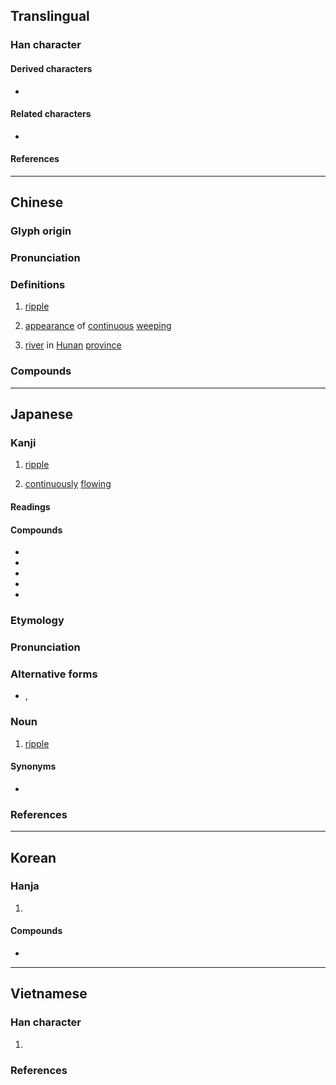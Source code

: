 {{also|涟}}
{{character info/new}}
{{character info/new|0xf992}}
==Translingual==

===Han character===
{{Han char|rn=85|rad=水|as=11|sn=14|four=35130|canj=EYJJ|ids=⿰氵連}}

====Derived characters====
* {{l|mul|[[𢣣]], [[𬮖]]}}

====Related characters====
* {{l|mul|涟}} {{q|[[Simplified Chinese]]}}

====References====
{{Han ref|kx=0646.210|dkj=18155|dj=1056.020|hdz=31695.030|uh=6F23}}
{{Han ref|uh=F992}}

----

==Chinese==
{{zh-forms|s=涟}}
{{zh-wp|zh:漣水 (湘江支流)}}

===Glyph origin===
{{Han etym}}
{{Han compound|水|連|alt1=氵|c1=s|c2=p|t1=water|ls=psc}}

===Pronunciation===
{{zh-pron
|m=lián
|c=lin4
|mn=liân
|mc=y
|oc=y
|cat=n,a,pn
}}

===Definitions===
{{zh-hanzi}}

# {{lb|zh|of water}} [[ripple]]
# [[appearance]] of [[continuous]] [[weeping]]
# {{zh-div|水}} [[river]] in [[Hunan]] [[province]]

===Compounds===
{{zh-der|楊漣|泣血漣如|淪漣|清漣|漣洏|漣洳|漣漣|漣漪|漪漣|漣波|漣水}}

----

==Japanese==

===Kanji===
{{ja-kanji|rs=水11}}

# [[ripple]]
# {{lb|sort=れんれん|ja|of|_|tears}} [[continuous]]ly [[flow]]ing

====Readings====
{{ja-readings
|goon=れん
|kanon=れん
|kun=さざなみ-
}}

====Compounds====
{{der-top3|Compounds}}
* {{ja-r|砂%漣|さ%れん|[[sand]] [[ripple]]}}
* {{ja-r|漣%漪|れん%い|[[ripple]]}}
* {{ja-r|漣%音|れん%おん|[[mordent]]}}
* {{ja-r|漣%痕|れん%こん|[[ripple mark]]}}
* {{ja-r|漣%漣|れん%れん|(''of tears'') [[continuous]]ly [[flow]]ing}}
{{der-bottom}}

===Etymology===
{{ja-kanjitab|さざなみ|yomi=k}}
{{prefix|sort=さざなみ|ja|細|tr1=saza-|t1=small|波|tr2=nami|t2=wave}}

===Pronunciation===
{{ja-pron|yomi=k|さざなみ|acc=0|acc_ref=DJR,NHK}}

===Alternative forms===
* {{ja-l|細波}}, {{ja-l|小波}}

===Noun===
{{ja-noun|さざなみ}}

# [[ripple]]

====Synonyms====
* {{ja-r|漣漪|れんい}}

===References===
<references/>

----

==Korean==

===Hanja===
{{ko-hanja|련||연}}

# {{defn|lang=ko|sort=水11}}

====Compounds====
{{der-top3|Compounds}}
* {{ko-l|연흔|漣痕}}
{{der-bottom}}

----

==Vietnamese==

===Han character===
{{vi-readings|rs=水11
|reading=liên-gdhn;genibrel
|phienthiet=靈年 linh niên
|nom=trơn-tdcndg, lăn-gdhn, liên-btcn
}}

# {{defn|lang=vi|sort=水11}}

===References===
<references/>